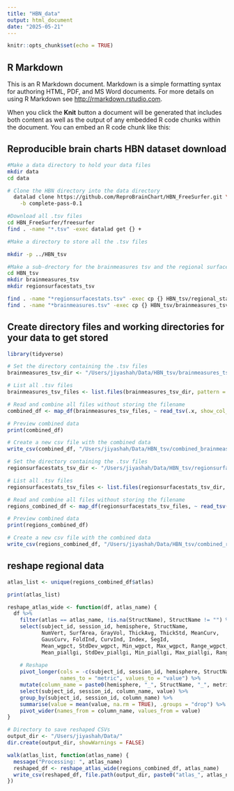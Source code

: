 ```yaml
---
title: "HBN_data"
output: html_document
date: "2025-05-21"
---
```


```r
knitr::opts_chunk$set(echo = TRUE)
```

## R Markdown

This is an R Markdown document. Markdown is a simple formatting syntax for authoring HTML, PDF, and MS Word documents. For more details on using R Markdown see <http://rmarkdown.rstudio.com>.

When you click the **Knit** button a document will be generated that includes both content as well as the output of any embedded R code chunks within the document. You can embed an R code chunk like this:

## Reproducible brain charts HBN dataset download

```bash
#Make a data directory to hold your data files
mkdir data
cd data

# Clone the HBN directory into the data directory
  datalad clone https://github.com/ReproBrainChart/HBN_FreeSurfer.git \
    -b complete-pass-0.1

#Download all .tsv files
cd HBN_FreeSurfer/freesurfer
find . -name "*.tsv" -exec datalad get {} +

#Make a directory to store all the .tsv files

mkdir -p ../HBN_tsv

#Make a sub-drectory for the brainmeasures tsv and the regional surface stats tv
cd HBN_tsv
mkdir brainmeasures_tsv
mkdir regionsurfacestats_tsv

find . -name "*regionsurfacestats.tsv" -exec cp {} HBN_tsv/regional_stats_tsv/ \;
find . -name "*brainmeasures.tsv" -exec cp {} HBN_tsv/brainmeasures_tsv/ \;
```


## Create directory files and working directories for your data to get stored 

```r
library(tidyverse)

# Set the directory containing the .tsv files
brainmeasures_tsv_dir <- "/Users/jiyashah/Data/HBN_tsv/brainmeasures_tsv"

# List all .tsv files
brainmeasures_tsv_files <- list.files(brainmeasures_tsv_dir, pattern = "\\.tsv$", full.names = TRUE)

# Read and combine all files without storing the filename
combined_df <- map_df(brainmeasures_tsv_files, ~ read_tsv(.x, show_col_types = FALSE))

# Preview combined data
print(combined_df)

# Create a new csv file with the combined data 
write_csv(combined_df, "/Users/jiyashah/Data/HBN_tsv/combined_brainmeasures.csv")

```

```r
# Set the directory containing the .tsv files
regionsurfacestats_tsv_dir <- "/Users/jiyashah/Data/HBN_tsv/regionsurfacestats_tsv"

# List all .tsv files
regionsurfacestats_tsv_files <- list.files(regionsurfacestats_tsv_dir, pattern = "\\.tsv$", full.names = TRUE)

# Read and combine all files without storing the filename
regions_combined_df <- map_df(regionsurfacestats_tsv_files, ~ read_tsv(.x, show_col_types = FALSE))

# Preview combined data
print(regions_combined_df)

# Create a new csv file with the combined data 
write_csv(regions_combined_df, "/Users/jiyashah/Data/HBN_tsv/combined_regionsurfacestats.csv")
```
## reshape regional data
```r
atlas_list <- unique(regions_combined_df$atlas)

print(atlas_list)

```
```r
reshape_atlas_wide <- function(df, atlas_name) {
  df %>%
    filter(atlas == atlas_name, !is.na(StructName), StructName != "") %>%
    select(subject_id, session_id, hemisphere, StructName,
           NumVert, SurfArea, GrayVol, ThickAvg, ThickStd, MeanCurv,
           GausCurv, FoldInd, CurvInd, Index, SegId,
           Mean_wgpct, StdDev_wgpct, Min_wgpct, Max_wgpct, Range_wgpct, SNR_wgpct,
           Mean_piallgi, StdDev_piallgi, Min_piallgi, Max_piallgi, Range_piallgi) %>%
    
    # Reshape
    pivot_longer(cols = -c(subject_id, session_id, hemisphere, StructName),
                 names_to = "metric", values_to = "value") %>%
    mutate(column_name = paste0(hemisphere, "_", StructName, "_", metric)) %>%
    select(subject_id, session_id, column_name, value) %>%
    group_by(subject_id, session_id, column_name) %>%
    summarise(value = mean(value, na.rm = TRUE), .groups = "drop") %>%
    pivot_wider(names_from = column_name, values_from = value)
}


```

```r
# Directory to save reshaped CSVs
output_dir <- "/Users/jiyashah/Data/"
dir.create(output_dir, showWarnings = FALSE)

walk(atlas_list, function(atlas_name) {
  message("Processing: ", atlas_name)
  reshaped_df <- reshape_atlas_wide(regions_combined_df, atlas_name)
  write_csv(reshaped_df, file.path(output_dir, paste0("atlas_", atlas_name, "_wide.csv")))
})

```

